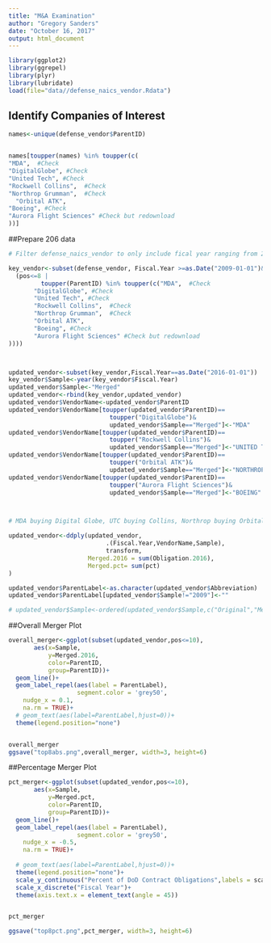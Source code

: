 ```yaml
---
title: "M&A Examination"
author: "Gregory Sanders"
date: "October 16, 2017"
output: html_document
---
```


```r
library(ggplot2)
library(ggrepel)
library(plyr)
library(lubridate)
load(file="data//defense_naics_vendor.Rdata")

```

## Identify Companies of Interest

```r
names<-unique(defense_vendor$ParentID)


names[toupper(names) %in% toupper(c(
"MDA",  #Check
"DigitalGlobe", #Check
"United Tech", #Check
"Rockwell Collins",  #Check
"Northrop Grumman",  #Check
  "Orbital ATK",
"Boeing", #Check
"Aurora Flight Sciences" #Check but redownload
))]

```

##Prepare 206 data

```r
# Filter defense_naics_vendor to only include fical year ranging from 2009 to 2016

key_vendor<-subset(defense_vendor, Fiscal.Year >=as.Date("2009-01-01")&
  (pos<=8 |
         toupper(ParentID) %in% toupper(c("MDA",  #Check
       "DigitalGlobe", #Check
       "United Tech", #Check
       "Rockwell Collins",  #Check
       "Northrop Grumman",  #Check
       "Orbital ATK",
       "Boeing", #Check
       "Aurora Flight Sciences" #Check but redownload
))))



updated_vendor<-subset(key_vendor,Fiscal.Year==as.Date("2016-01-01"))
key_vendor$Sample<-year(key_vendor$Fiscal.Year)
updated_vendor$Sample<-"Merged"
updated_vendor<-rbind(key_vendor,updated_vendor)
updated_vendor$VendorName<-updated_vendor$ParentID
updated_vendor$VendorName[toupper(updated_vendor$ParentID)==
                            toupper("DigitalGlobe")&
                            updated_vendor$Sample=="Merged"]<-"MDA"
updated_vendor$VendorName[toupper(updated_vendor$ParentID)==
                            toupper("Rockwell Collins")&
                            updated_vendor$Sample=="Merged"]<-"UNITED TECH"
updated_vendor$VendorName[toupper(updated_vendor$ParentID)==
                            toupper("Orbital ATK")&
                            updated_vendor$Sample=="Merged"]<-"NORTHROP GRUMMAN"
updated_vendor$VendorName[toupper(updated_vendor$ParentID)==
                            toupper("Aurora Flight Sciences")&
                            updated_vendor$Sample=="Merged"]<-"BOEING"



# MDA buying Digital Globe, UTC buying Collins, Northrop buying Orbital, and Boeing buying Aurora

updated_vendor<-ddply(updated_vendor,
                           .(Fiscal.Year,VendorName,Sample),
                           transform, 
                      Merged.2016 = sum(Obligation.2016),
                      Merged.pct= sum(pct)
)

updated_vendor$ParentLabel<-as.character(updated_vendor$Abbreviation)
updated_vendor$ParentLabel[updated_vendor$Sample!="2009"]<-""

# updated_vendor$Sample<-ordered(updated_vendor$Sample,c("Original","Merged"))
```


##Overall Merger Plot
```r
overall_merger<-ggplot(subset(updated_vendor,pos<=10),
       aes(x=Sample,
           y=Merged.2016,
           color=ParentID,
           group=ParentID))+
  geom_line()+
  geom_label_repel(aes(label = ParentLabel),
                   segment.color = 'grey50',
    nudge_x = 0.1,
    na.rm = TRUE)+
  # geom_text(aes(label=ParentLabel,hjust=0))+
  theme(legend.position="none")


overall_merger
ggsave("top8abs.png",overall_merger, width=3, height=6)
```




##Percentage Merger Plot
```r
pct_merger<-ggplot(subset(updated_vendor,pos<=10),
       aes(x=Sample,
           y=Merged.pct,
           color=ParentID,
           group=ParentID))+
  geom_line()+
  geom_label_repel(aes(label = ParentLabel),
                   segment.color = 'grey50',
    nudge_x = -0.5,
    na.rm = TRUE)+
  
  # geom_text(aes(label=ParentLabel,hjust=0))+
  theme(legend.position="none")+ 
  scale_y_continuous("Percent of DoD Contract Obligations",labels = scales::percent)+
  scale_x_discrete("Fiscal Year")+
  theme(axis.text.x = element_text(angle = 45))


pct_merger

ggsave("top8pct.png",pct_merger, width=3, height=6)

```